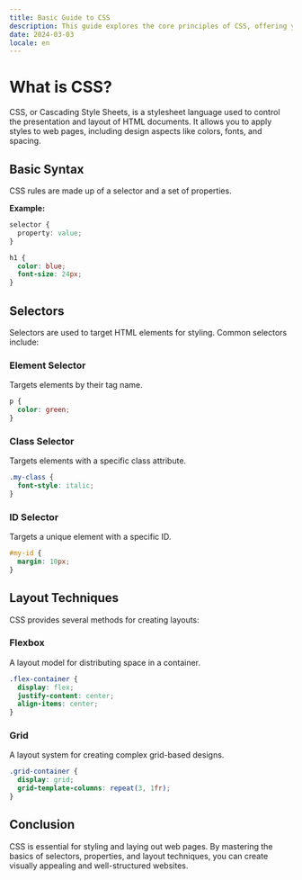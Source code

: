 ```yaml
---
title: Basic Guide to CSS
description: This guide explores the core principles of CSS, offering you the tools to style and layout your website with precision and creativity.
date: 2024-03-03
locale: en
---
```


# What is CSS?

CSS, or Cascading Style Sheets, is a stylesheet language used to control the presentation and layout of HTML documents. It allows you to apply styles to web pages, including design aspects like colors, fonts, and spacing.

## Basic Syntax

CSS rules are made up of a selector and a set of properties.

**Example:**

```css
selector {
  property: value;
}
```

```css
h1 {
  color: blue;
  font-size: 24px;
}
```

## Selectors

Selectors are used to target HTML elements for styling. Common selectors include:

### Element Selector

Targets elements by their tag name.

```css
p {
  color: green;
}
```

### Class Selector

Targets elements with a specific class attribute.

```css
.my-class {
  font-style: italic;
}
```

### ID Selector

Targets a unique element with a specific ID.

```css
#my-id {
  margin: 10px;
}
```

## Layout Techniques

CSS provides several methods for creating layouts:

### Flexbox

A layout model for distributing space in a container.

```css
.flex-container {
  display: flex;
  justify-content: center;
  align-items: center;
}
```

### Grid

A layout system for creating complex grid-based designs.

```css
.grid-container {
  display: grid;
  grid-template-columns: repeat(3, 1fr);
}
```

## Conclusion

CSS is essential for styling and laying out web pages. By mastering the basics of selectors, properties, and layout techniques, you can create visually appealing and well-structured websites.
